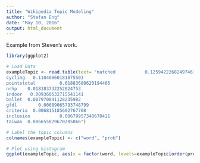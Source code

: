 ```yaml
---
title: "Wikipedia Topic Modeling"
author: "Stefan Eng"
date: "May 10, 2016"
output: html_document
---
```


Example from Steven's work.
```r
library(ggplot2)

# Load Data
exampleTopic <- read.table(text= "matched          	0.12594222682497463
cycling   0.11040860181875503
pointstotal      	0.01883680620194466
nrhp  	0.018183732252024753
indoor   0.009360632715541141
ballet 	0.007970841128235982
gfdl    	0.00689065793748799
criteria  0.006815185602767708
inclusion          	0.00679957348678411
taiwan  0.006655829670205066")

# Label the topic columns
colnames(exampleTopic) <- c("word", "prob")

# Plot using histogram
ggplot(exampleTopic, aes(x = factor(word, levels=exampleTopic[order(prob, decreasing = TRUE), "word"]), y = prob))  + geom_bar(stat = "identity") + ggtitle("Example Topic") + ylab("Probabilities") + xlab("Words")
```
